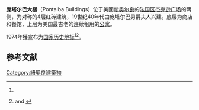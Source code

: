 {{Infobox_nrhp | name =庞塔尔巴大楼
  | nrhp_type = nhl
  | image = Pontalba.jpg
  | location= 500 St. Ann St. and 500 St. Peter St., [[新奥尔良|新奥尔良]]
  | lat_degrees = 29
  | lat_minutes = 57
  | lat_seconds = 26.75
  | lat_direction = N
  | long_degrees = 90
  | long_minutes = 3
  | long_seconds = 46.01
  | long_direction = W
  | built =1849
| architect= [[James_Gallier|James Gallier]]; [[Henry_Howard|Henry Howard]]
| architecture= 
| designated_nrhp_type= 1974年5月30日<ref name="nhlsum">{{cite web|url=http://tps.cr.nps.gov/nhl/detail.cfm?ResourceId=1444&ResourceType=Building|title=Pontalba Buildings|accessdate=2008-01-31|work=National Historic Landmark summary listing|publisher=National Park Service|deadurl=yes|archiveurl=https://web.archive.org/web/20110308014530/http://tps.cr.nps.gov/nhl/detail.cfm?ResourceId=1444&ResourceType=Building|archivedate=2011-03-08}}</ref>
 | added = 1974年5月30日<ref name="nris">{{NRISref|2007a}}</ref>
 | governing_body = 
 | refnum=74000934
}}
'''庞塔尔巴大楼'''（Pontalba Buildings）位于美國[[新奥尔良|新奥尔良]]的[[法国区|法国区]][[杰克逊广场_(新奥尔良)|杰克逊广场]]的两侧，为对称的4层红砖建筑，19世纪40年代由庞塔尔巴男爵夫人兴建。底层为商店和餐馆，上层为美国最古老的连续租用的[[公寓|公寓]]。

1974年獲宣布为[[国家历史地标|国家历史地标]]<ref name="nhlsum"/><ref name="nrhpinv2">{{Cite document|title={{PDFlink|[http://pdfhost.focus.nps.gov/docs/NHLS/Text/74000934.pdf National Register of Historic Places Inventory-Nomination: Pontalba Buildings]|468 KB}}|date=January 11, 1974 |author=Paul Goeldner |publisher=National Park Service|postscript=<!--None-->}} and {{PDFlink|[http://pdfhost.focus.nps.gov/docs/NHLS/Photos/74000934.pdf ''Accompanying 8 photos, exterior, from 1968'']|733 KB}}</ref>。

==参考文献==
<references />
{{Commonscat|Pontalba Buildings|庞塔尔巴大楼}}

[[Category:紐奧良建築物|Category:紐奧良建築物]]